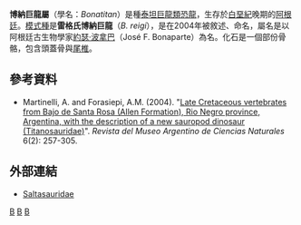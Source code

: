 {{Automatic Taxobox
| taxon = Bonatitan
| fossil_range = 晚[[坎帕阶|坎帕阶]]-早[[马斯垂克阶|马斯垂克阶]],{{fossil range|75|70}}
| image = 
| image_caption = 
| authority = Martinelli & Forasiepi, 2004
| type_species ='''雷格氏博納巨龍<br>''Bonatitan reigi'''''
| type_species_authority = Martinelli & Forasiepi, 2004
}}

'''博納巨龍屬'''（學名：''Bonatitan''）是種[[泰坦巨龍類|泰坦巨龍類]][[恐龍|恐龍]]，生存於[[白堊紀|白堊紀]]晚期的[[阿根廷|阿根廷]]。[[模式種|模式種]]是'''雷格氏博納巨龍'''（''B. reigi''），是在2004年被敘述、命名，屬名是以阿根廷古生物學家[[約瑟·波拿巴|約瑟·波拿巴]]（José F. Bonaparte）為名。化石是一個部份骨骼，包含頭蓋骨與[[尾椎|尾椎]]。

==參考資料==
* Martinelli, A. and Forasiepi, A.M. (2004). "[https://web.archive.org/web/20070609200539/http://www.macn.secyt.gov.ar/cont_Publicaciones/Rns-Vol06-2_257-305.pdf Late Cretaceous vertebrates from Bajo de Santa Rosa (Allen Formation), Rio Negro province, Argentina, with the description of a new sauropod dinosaur (Titanosauridae)]". ''Revista del Museo Argentino de Ciencias Naturales'' 6(2): 257-305.

==外部連結==
* [https://web.archive.org/web/20130120022037/http://www.thescelosaurus.com/saltasauridae.htm Saltasauridae]
{{Sauropodomorpha|T.}}
{{Taxonbar|from=Q135396}}

[[Category:南美洲恐龍|B]]
[[Category:上白堊紀恐龍|B]]
[[Category:薩爾塔龍科|B]]